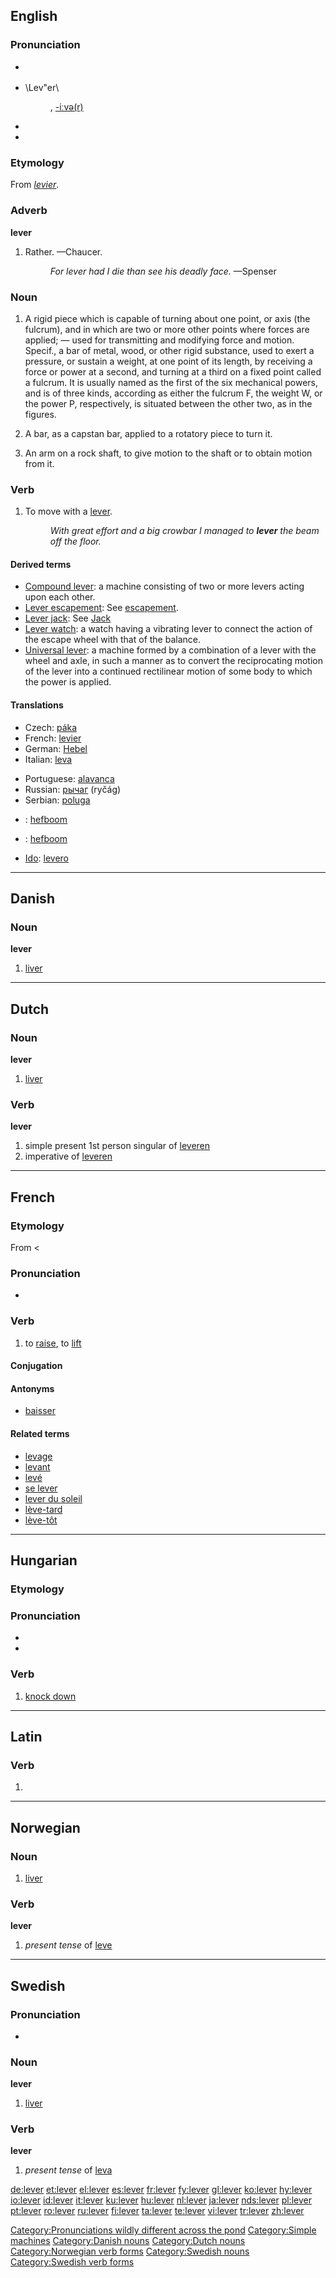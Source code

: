 {{wikipedia|dab=lever (disambiguation)|lever}}
==English==

===Pronunciation===
* {{a|Canada}} {{IPA|/ˈliːvɜr, ˈlɛvɜr/}}
* \Lev"er\
*: {{rhymes|ɛvə(r)}}, [[Rhymes:English:-iːvə(r)|-iːvə(r)]]
* {{audio|en-uk-lever.ogg|Audio (UK)}}
* {{audio|II US lever.ogg‎|Audio (US)}}

===Etymology===
From {{OF.}} ''[[levier]]''.

===Adverb===
'''lever'''

# {{obsolete}} Rather. &mdash;Chaucer.
#: ''For lever had I die than see his deadly face.'' &mdash;Spenser

===Noun===
{{wikipedia}}
{{en-noun}}

# {{mechanics}} A rigid piece which is capable of turning about one point, or axis (the fulcrum), and in which are two or more other points where forces are applied; &mdash; used for transmitting and modifying force and motion. Specif., a  bar of metal, wood, or other rigid substance, used to exert a pressure, or sustain a weight, at one point of its length, by receiving a force or power at a second, and turning at a third on a fixed point called a fulcrum. It is usually named as the first of the six mechanical powers, and is of three kinds, according as either the fulcrum F, the weight W, or the power P, respectively, is situated between the other two, as in the figures.
# {{mechanics}} A bar, as a capstan bar, applied to a rotatory piece to turn it.
# {{mechanics}} An arm on a rock shaft, to give motion to the shaft or to obtain motion from it.

===Verb===
{{en-verb|levers|levering|levered|levered}}

# To move with a [[lever]].
#: ''With great effort and a big crowbar I managed to '''lever''' the beam off the floor.''

====Derived terms====
* [[Compound lever]]: a machine consisting of two or more levers acting upon each other.
* [[Lever escapement]]: See [[escapement]].
* [[Lever jack]]: See [[Jack]]
* [[Lever watch]]: a watch having a vibrating lever to connect the action of the escape wheel with that of the balance.
* [[Universal lever]]: a machine formed by a combination of a lever with the wheel and axle, in such a manner as to convert the reciprocating motion of the lever into a continued rectilinear motion of some body to which the power is applied.

====Translations====
{{trans-top|rigid thing turning about an axis, used for transmitting and modifying force and motion}}
* Czech: [[páka]] {{f}}
* French: [[levier]] {{m}}
* German: [[Hebel]] {{m}}
* Italian: [[leva]] {{f}}
{{trans-mid}}
* Portuguese: [[alavanca]] {{f}}
* Russian: [[рычаг]] (ryčág) {{m}}
* Serbian: [[poluga]] {{f}}
{{trans-bottom}}

{{checktrans-top}}
* {{ttbc|Afrikaans}}: [[hefboom]]
* {{ttbc|Dutch}}: [[hefboom]] {{m}}
* [[Ido]]: [[levero]]
{{trans-bottom}}

[[Category:Pronunciations wildly different across the pond]]
[[Category:Simple machines]]

----

==Danish==

===Noun===
'''lever'''

# [[liver]]

[[Category:Danish nouns]]

----

==Dutch==

===Noun===
'''lever'''

# [[liver]]

===Verb===
'''lever'''

# simple present 1st person singular of [[leveren]]
# imperative of [[leveren]]

[[Category:Dutch nouns]]

----

==French==

===Etymology===
From {{L.|fr}} {{term|levo#Latin|levare|to elevate}} < {{term|levis||light, not heavy}}

===Pronunciation===
* {{audio|Fr-lever.ogg|audio}}

===Verb===
{{fr-verb}}

# to [[raise]], to [[lift]]

====Conjugation====
{{fr-conj-e-er|l|v}}

====Antonyms====
* [[baisser]]

====Related terms====
* [[levage]]
* [[levant]]
* [[levé]]
* [[se lever]]
* [[lever du soleil]]
* [[lève-tard]]
* [[lève-tôt]]

----

==Hungarian==

===Etymology===
{{hu-prefix|le|ver}}

===Pronunciation===
* {{IPA|/ˈlɛvɛr/|lang=hu}}
* {{hyphenation|le|ver}}

===Verb===
{{infl|hu|verb}}

# [[knock down]]

----

==Latin==

===Verb===
{{la-verb-form|lēver}}

# {{conjugation of|[[levo#Latin|lēvō]]||1|s|pres|pass|sub}}

----

==Norwegian==

===Noun===
{{no-noun-m2}}

# [[liver]]

===Verb===
'''lever'''

# ''present tense'' of [[leve]]

[[Category:Norwegian verb forms]]

----

==Swedish==
{{sv-noun|gender=Common|lever|levern|levrar|levrarna|levers|leverns|levrars|levrarnas}}

===Pronunciation===
* {{audio|Sv-lever.ogg|audio}}

===Noun===
'''lever'''

# [[liver]]

===Verb===
'''lever'''

# ''present tense'' of [[leva]]

[[Category:Swedish nouns]]
[[Category:Swedish verb forms]]

[[de:lever]]
[[et:lever]]
[[el:lever]]
[[es:lever]]
[[fr:lever]]
[[fy:lever]]
[[gl:lever]]
[[ko:lever]]
[[hy:lever]]
[[io:lever]]
[[id:lever]]
[[it:lever]]
[[ku:lever]]
[[hu:lever]]
[[nl:lever]]
[[ja:lever]]
[[nds:lever]]
[[pl:lever]]
[[pt:lever]]
[[ro:lever]]
[[ru:lever]]
[[fi:lever]]
[[ta:lever]]
[[te:lever]]
[[vi:lever]]
[[tr:lever]]
[[zh:lever]]
